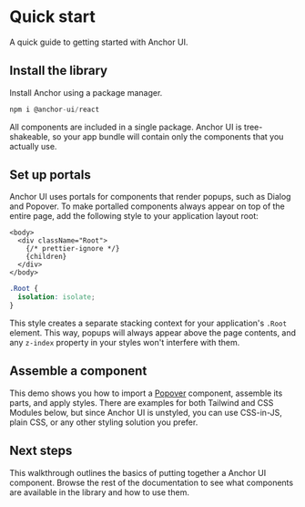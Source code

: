 # Quick start

<Subtitle>A quick guide to getting started with Anchor UI.</Subtitle>
<Meta name="description" content="A quick guide to getting started with Anchor UI." />

## Install the library

Install Anchor using a package manager.

```jsx title="Terminal"
npm i @anchor-ui/react
```

All components are included in a single package. Anchor UI is tree-shakeable, so your app bundle will contain only the components that you actually use.

## Set up portals

Anchor UI uses portals for components that render popups, such as Dialog and Popover.
To make portalled components always appear on top of the entire page, add the following style to your application layout root:

```tsx title="layout.tsx"
<body>
  <div className="Root">
    {/* prettier-ignore */}
    {children}
  </div>
</body>
```

```css title="styles.css"
.Root {
  isolation: isolate;
}
```

This style creates a separate stacking context for your application's `.Root` element.
This way, popups will always appear above the page contents, and any `z-index` property in your styles won't interfere with them.

## Assemble a component

This demo shows you how to import a [Popover](/react/components/popover) component, assemble its parts, and apply styles.
There are examples for both Tailwind and CSS Modules below, but since Anchor UI is unstyled, you can use CSS-in-JS, plain CSS, or any other styling solution you prefer.

<Demo path="../../components/popover/demos/hero" />

## Next steps

This walkthrough outlines the basics of putting together a Anchor UI component.
Browse the rest of the documentation to see what components are available in the library and how to use them.
